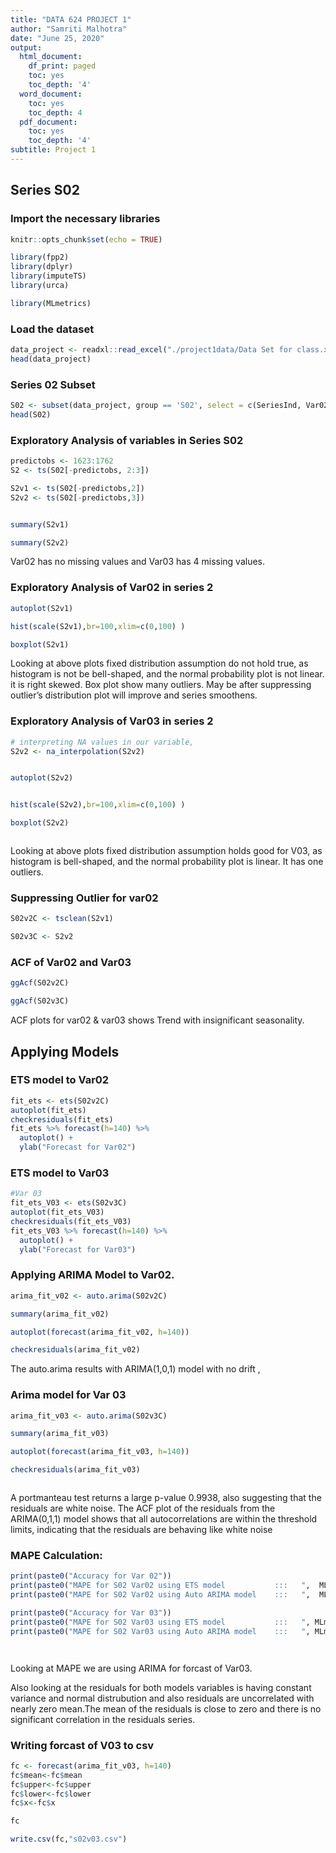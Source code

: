 ---
title: "DATA 624 PROJECT 1"
author: "Samriti Malhotra"
date: "June 25, 2020"
output:
  html_document:
    df_print: paged
    toc: yes
    toc_depth: '4'
  word_document:
    toc: yes
    toc_depth: 4
  pdf_document:
    toc: yes
    toc_depth: '4'
subtitle: Project 1
---

## Series S02

### Import the necessary libraries

```{r }
knitr::opts_chunk$set(echo = TRUE)

library(fpp2)
library(dplyr)
library(imputeTS)
library(urca)

library(MLmetrics)

```

### Load the dataset
```{r }
data_project <- readxl::read_excel("./project1data/Data Set for class.xls")
head(data_project)
```

### Series 02 Subset 
```{r}
S02 <- subset(data_project, group == 'S02', select = c(SeriesInd, Var02, Var03))
head(S02)
```


### Exploratory Analysis of variables in Series S02
```{r }
predictobs <- 1623:1762
S2 <- ts(S02[-predictobs, 2:3])

S2v1 <- ts(S02[-predictobs,2])
S2v2 <- ts(S02[-predictobs,3])


summary(S2v1)

summary(S2v2)

```

Var02 has no missing values and Var03 has 4 missing values. 

### Exploratory Analysis of Var02 in series 2
```{r }

autoplot(S2v1)

hist(scale(S2v1),br=100,xlim=c(0,100) )

boxplot(S2v1)

```
Looking at above plots fixed distribution assumption do not hold true, as histogram is not be bell-shaped, and the normal probability plot is not linear. it is right skewed. Box plot show many outliers. May be after suppressing outlier's distribution plot will improve and series smoothens.

### Exploratory Analysis of Var03 in series 2
```{r fig.width=8L, fig.height=6L}

# interpreting NA values in our variable,
S2v2 <- na_interpolation(S2v2)  


autoplot(S2v2)


hist(scale(S2v2),br=100,xlim=c(0,100) )

boxplot(S2v2)



```

Looking at above plots fixed distribution assumption holds good for V03, as histogram is bell-shaped, and the normal probability plot is linear. It has one outliers.                



### Suppressing Outlier for var02
```{r}
S02v2C <- tsclean(S2v1)

S02v3C <- S2v2


```



### ACF of Var02 and Var03
```{r}

ggAcf(S02v2C)

ggAcf(S02v3C)


```
ACF plots for var02 & var03 shows  Trend with insignificant seasonality. 

## Applying Models 


### ETS model to Var02
```{r}
fit_ets <- ets(S02v2C)
autoplot(fit_ets)
checkresiduals(fit_ets)
fit_ets %>% forecast(h=140) %>%
  autoplot() +
  ylab("Forecast for Var02")

```

### ETS model to Var03
```{r}
#Var 03
fit_ets_V03 <- ets(S02v3C)
autoplot(fit_ets_V03)
checkresiduals(fit_ets_V03)
fit_ets_V03 %>% forecast(h=140) %>%
  autoplot() +
  ylab("Forecast for Var03")

```


### Applying ARIMA Model to Var02.
```{r}


arima_fit_v02 <- auto.arima(S02v2C)

summary(arima_fit_v02)

autoplot(forecast(arima_fit_v02, h=140))

checkresiduals(arima_fit_v02)
```
The auto.arima results with ARIMA(1,0,1) model with no drift , 


### Arima model for Var 03
```{r}

arima_fit_v03 <- auto.arima(S02v3C)

summary(arima_fit_v03)

autoplot(forecast(arima_fit_v03, h=140))

checkresiduals(arima_fit_v03)



```

A portmanteau test returns a large p-value 0.9938, also suggesting that the residuals are white noise.
The ACF plot of the residuals from the ARIMA(0,1,1) model shows that all autocorrelations are within the threshold limits, indicating that the residuals are behaving like white noise

### MAPE Calculation:

```{r}
print(paste0("Accuracy for Var 02"))
print(paste0("MAPE for S02 Var02 using ETS model           :::   ",  MLmetrics::MAPE(fit_ets$fitted,S02v2C)))
print(paste0("MAPE for S02 Var02 using Auto ARIMA model    :::   ",  MLmetrics::MAPE(arima_fit_v02$fitted,S02v2C)))

print(paste0("Accuracy for Var 03"))
print(paste0("MAPE for S02 Var03 using ETS model           :::   ", MLmetrics::MAPE(fit_ets_V03$fitted,S02v3C)))
print(paste0("MAPE for S02 Var03 using Auto ARIMA model    :::   ", MLmetrics::MAPE(arima_fit_v03$fitted,S02v3C)))




```
Looking at MAPE we are using ARIMA for forcast of Var03.

Also looking at the residuals for both models variables is having constant variance and normal distrubution and also residuals are uncorrelated with nearly zero mean.The mean of the residuals is close to zero and there is no significant correlation in the residuals series. 

### Writing forcast of V03 to csv
```{r}

fc <- forecast(arima_fit_v03, h=140)
fc$mean<-fc$mean
fc$upper<-fc$upper
fc$lower<-fc$lower
fc$x<-fc$x

fc

write.csv(fc,"s02v03.csv")

```

